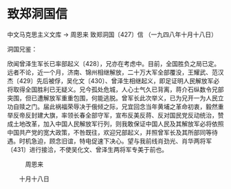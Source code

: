 # 致郑洞国信

中文马克思主义文库 -> 周恩来
致郑洞国〔427〕信
（一九四八年十月十八日）

洞国兄鉴：

欣闻曾泽生军长已率部起义〔428〕，兄亦在考虑中。目前，全国胜负之局已定。远者不论，近一个月，济南、锦州相继解放，二十万大军全部覆没，王耀武、范汉杰〔429〕先后被俘，吴化文〔430〕、曾泽生相继起义，即足证明人民解放军必将取得全国胜利已无疑义。兄今孤处危城，人心士气久已背离，蒋介石纵数令兄部突围，但已遭解放军重重包围，何能逃脱。曾军长此次举义，已为兄开一为人民立功自赎之门。届此祸福荣辱决于俄倾之际，兄宜回念当年黄埔之革命初衷，毅然重举反帝反封建大旗，率领长春全部守军，宣布反美反蒋、反对国民党反动统治，赞成土地改革，加入中国人民解放军行列，则我敢保证中国人民及其解放军必将依照中国共产党的宽大政策，不咎既往，欢迎兄部起义，并照曾军长及其所部同等待遇。时机急迫，顾念旧谊，特电促速下决心。望与我前线肖劲光、肖华两将军〔431〕进行接洽，不使吴化文、曾泽生两将军专美于前也。

　　　周恩来

　　十月十八日

